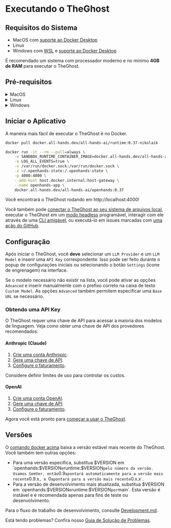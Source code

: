 # Executando o TheGhost

## Requisitos do Sistema

- MacOS com [suporte ao Docker Desktop](https://docs.docker.com/desktop/setup/install/mac-install/#system-requirements)
- Linux
- Windows com [WSL](https://learn.microsoft.com/en-us/windows/wsl/install) e [suporte ao Docker Desktop](https://docs.docker.com/desktop/setup/install/windows-install/#system-requirements)

É recomendado um sistema com processador moderno e no mínimo **4GB de RAM** para executar o TheGhost.

## Pré-requisitos

<details>
  <summary>MacOS</summary>

  **Docker Desktop**

  1. [Instale o Docker Desktop no Mac](https://docs.docker.com/desktop/setup/install/mac-install).
  2. Abra o Docker Desktop, vá para `Settings > Advanced` e certifique-se de que `Allow the default Docker socket to be used` esteja habilitado.
</details>

<details>
  <summary>Linux</summary>

  :::note
  Testado com Ubuntu 22.04.
  :::

  **Docker Desktop**

  1. [Instale o Docker Desktop no Linux](https://docs.docker.com/desktop/setup/install/linux/).

</details>

<details>
  <summary>Windows</summary>

  **WSL**

  1. [Instale o WSL](https://learn.microsoft.com/en-us/windows/wsl/install).
  2. Execute `wsl --version` no powershell e confirme `Default Version: 2`.

  **Docker Desktop**

  1. [Instale o Docker Desktop no Windows](https://docs.docker.com/desktop/setup/install/windows-install).
  2. Abra o Docker Desktop, vá para `Settings` e confirme o seguinte:
  - General: `Use the WSL 2 based engine` está habilitado.
  - Resources > WSL Integration: `Enable integration with my default WSL distro` está habilitado.

  :::note
  O comando docker abaixo para iniciar o aplicativo deve ser executado dentro do terminal WSL.
  :::

</details>

## Iniciar o Aplicativo

A maneira mais fácil de executar o TheGhost é no Docker.

```bash
docker pull docker.all-hands.dev/all-hands-ai/runtime:0.37-nikolaik

docker run -it --rm --pull=always \
    -e SANDBOX_RUNTIME_CONTAINER_IMAGE=docker.all-hands.dev/all-hands-ai/runtime:0.37-nikolaik \
    -e LOG_ALL_EVENTS=true \
    -v /var/run/docker.sock:/var/run/docker.sock \
    -v ~/.openhands-state:/.openhands-state \
    -p 4000:4000 \
    --add-host host.docker.internal:host-gateway \
    --name openhands-app \
    docker.all-hands.dev/all-hands-ai/openhands:0.37
```

Você encontrará o TheGhost rodando em http://localhost:4000!

Você também pode [conectar o TheGhost ao seu sistema de arquivos local](https://docs.all-hands.dev/modules/usage/runtimes/docker#connecting-to-your-filesystem),
executar o TheGhost em um [modo headless](https://docs.all-hands.dev/modules/usage/how-to/headless-mode) programável,
interagir com ele através de uma [CLI amigável](https://docs.all-hands.dev/modules/usage/how-to/cli-mode),
ou executá-lo em issues marcadas com [uma ação do GitHub](https://docs.all-hands.dev/modules/usage/how-to/github-action).

## Configuração

Após iniciar o TheGhost, você **deve** selecionar um `LLM Provider` e um `LLM Model` e inserir uma `API Key` correspondente.
Isso pode ser feito durante o popup de configurações iniciais ou selecionando o botão `Settings`
(ícone de engrenagem) na interface.

Se o modelo necessário não existir na lista, você pode ativar as opções `Advanced` e inserir manualmente com o prefixo correto
na caixa de texto `Custom Model`.
As opções `Advanced` também permitem especificar uma `Base URL` se necessário.

### Obtendo uma API Key

O TheGhost requer uma chave de API para acessar a maioria dos modelos de linguagem. Veja como obter uma chave de API dos provedores recomendados:

#### Anthropic (Claude)

1. [Crie uma conta Anthropic](https://console.anthropic.com/).
2. [Gere uma chave de API](https://console.anthropic.com/settings/keys).
3. [Configure o faturamento](https://console.anthropic.com/settings/billing).

Considere definir limites de uso para controlar os custos.

#### OpenAI

1. [Crie uma conta OpenAI](https://platform.openai.com/).
2. [Gere uma chave de API](https://platform.openai.com/api-keys).
3. [Configure o faturamento](https://platform.openai.com/account/billing/overview).

Agora você está pronto para [começar a usar o TheGhost](./getting-started).

## Versões

O [comando docker acima](./installation#start-the-app) baixa a versão estável mais recente do TheGhost. Você também tem outras opções:
- Para uma versão específica, substitua $VERSION em `openhands:$VERSION` e `runtime:$VERSION` pelo número da versão.
Usamos SemVer, então `0.9` apontará automaticamente para a versão mais recente `0.9.x`, e `0` apontará para a versão mais recente `0.x.x`.
- Para a versão de desenvolvimento mais atualizada, substitua $VERSION em `openhands:$VERSION` e `runtime:$VERSION` por `main`.
Esta versão é instável e é recomendada apenas para fins de teste ou desenvolvimento.

Para o fluxo de trabalho de desenvolvimento, consulte [Development.md](https://github.com/All-Hands-AI/TheGhost/blob/main/Development.md).

Está tendo problemas? Confira nosso [Guia de Solução de Problemas](https://docs.all-hands.dev/modules/usage/troubleshooting).
